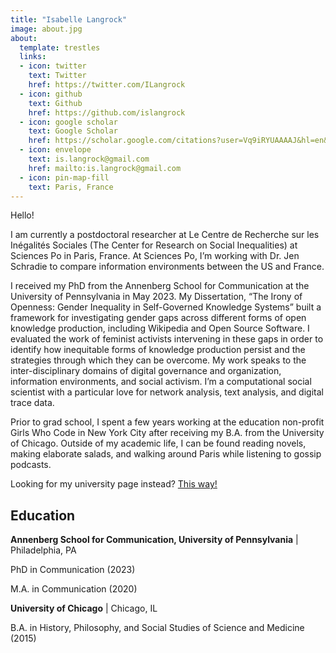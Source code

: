 ```yaml
---
title: "Isabelle Langrock"
image: about.jpg
about:
  template: trestles
  links:
  - icon: twitter
    text: Twitter
    href: https://twitter.com/ILangrock
  - icon: github
    text: Github
    href: https://github.com/islangrock
  - icon: google scholar 
    text: Google Scholar
    href: https://scholar.google.com/citations?user=Vq9iRYUAAAAJ&hl=en&authuser=1
  - icon: envelope
    text: is.langrock@gmail.com
    href: mailto:is.langrock@gmail.com
  - icon: pin-map-fill
    text: Paris, France 
---
```


Hello! 

I am currently a postdoctoral researcher at Le Centre de Recherche sur les Inégalités Sociales (The Center for Research on Social Inequalities) at Sciences Po in Paris, France. At Sciences Po, I'm working with Dr. Jen Schradie to compare information environments between the US and France. 

I received my PhD from the Annenberg School for Communication at the University of Pennsylvania in May 2023. My Dissertation, "The Irony of Openness: Gender Inequality in Self-Governed Knowledge Systems" built a framework for investigating gender gaps across different forms of open knowledge production, including Wikipedia and Open Source Software. I evaluated the work of feminist activists intervening in these gaps in order to identify how inequitable forms of knowledge production persist and the strategies through which they can be overcome. My work speaks to the inter-disciplinary domains of digital governance and organization, information environments, and social activism. I'm a computational social scientist with a particular love for network analysis, text analysis, and digital trace data. 

Prior to grad school, I spent a few years working at the education non-profit Girls Who Code in New York City after receiving my B.A. from the University of Chicago. Outside of my academic life, I can be found reading novels, making elaborate salads, and walking around Paris while listening to gossip podcasts. 

Looking for my university page instead? [This way!](https://www.sciencespo.fr/osc/fr/content/postdoctorants-postdoctoral-fellows.html)

## Education

**Annenberg School for Communication, University of Pennsylvania** | Philadelphia, PA

PhD in Communication (2023)

M.A. in Communication (2020)

**University of Chicago** | Chicago, IL 

B.A. in History, Philosophy, and Social Studies of Science and Medicine (2015)



